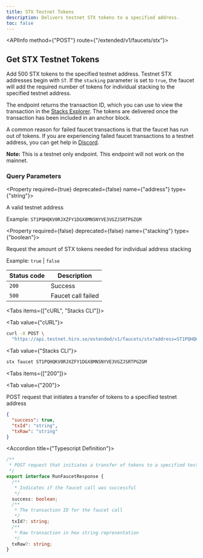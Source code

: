 ```yaml
---
title: STX Testnet Tokens
description: Delivers testnet STX tokens to a specified address.
toc: false
---
```



<Root className='text-md'>

<API className='api'>

<APIInfo method={"POST"} route={"/extended/v1/faucets/stx"}>

## Get STX Testnet Tokens

Add 500 STX tokens to the specified testnet address. Testnet STX addresses begin with `ST`. If the `stacking`
parameter is set to `true`, the faucet will add the required number of tokens for individual stacking to the
specified testnet address.

The endpoint returns the transaction ID, which you can use to view the transaction in the
[Stacks Explorer](https://explorer.hiro.so/?chain=testnet). The tokens are delivered once the transaction has
been included in an anchor block.

A common reason for failed faucet transactions is that the faucet has run out of tokens. If you are experiencing
failed faucet transactions to a testnet address, you can get help in [Discord](https://stacks.chat).

**Note:** This is a testnet only endpoint. This endpoint will not work on the mainnet.

### Query Parameters

<Property required={true} deprecated={false} name={"address"} type={"string"}>

A valid testnet address

<span>Example:  `ST1PQHQKV0RJXZFY1DGX8MNSNYVE3VGZJSRTPGZGM`</span>

</Property>

<Property required={false} deprecated={false} name={"stacking"} type={"boolean"}>

Request the amount of STX tokens needed for individual address stacking

<span>Example:  `true` | `false`</span>

</Property>

| Status code | Description |
| ----------- | ----------- |
| `200` | Success |
| `500` | Faucet call failed |

</APIInfo>

<APIExample className='api-example xl:w-[50%]'>

<Tabs items={["cURL", "Stacks CLI"]}>

<Tab value={"cURL"}>
  ```bash title="Terminal"
  curl -X POST \
    "https://api.testnet.hiro.so/extended/v1/faucets/stx?address=ST1PQHQKV0RJXZFY1DGX8MNSNYVE3VGZJSRTPGZGM"
  ```
</Tab>

<Tab value={"Stacks CLI"}>
  ```bash title="Terminal"
  stx faucet ST1PQHQKV0RJXZFY1DGX8MNSNYVE3VGZJSRTPGZGM
  ```
</Tab>

</Tabs>

<Tabs items={["200"]}>

<Tab value={"200"}>

POST request that initiates a transfer of tokens to a specified testnet address

```json title="Example Response"
{
  "success": true,
  "txId": "string",
  "txRaw": "string"
}
```

<Accordions>

<Accordion title={"Typescript Definition"}>

```ts
/**
 * POST request that initiates a transfer of tokens to a specified testnet address
 */
export interface RunFaucetResponse {
  /**
   * Indicates if the faucet call was successful
   */
  success: boolean;
  /**
   * The transaction ID for the faucet call
   */
  txId?: string;
  /**
   * Raw transaction in hex string representation
   */
  txRaw?: string;
}

```

</Accordion>

</Accordions>

</Tab>

</Tabs>

</APIExample>

</API>

</Root>